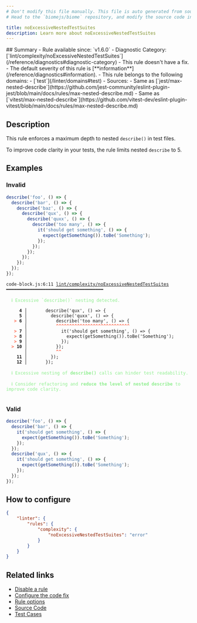 ```yaml
---
# Don't modify this file manually. This file is auto generated from source, and you will lose your changes next time the website is built.
# Head to the `biomejs/biome` repository, and modify the source code in there.

title: noExcessiveNestedTestSuites
description: Learn more about noExcessiveNestedTestSuites
---
```


<Tabs>
<TabItem label="JavaScript (and super languages)" icon="seti:javascript">
## Summary
- Rule available since: `v1.6.0`
- Diagnostic Category: [`lint/complexity/noExcessiveNestedTestSuites`](/reference/diagnostics#diagnostic-category)
- This rule doesn't have a fix.
- The default severity of this rule is [**information**](/reference/diagnostics#information).
- This rule belongs to the following domains:
  - [`test`](/linter/domains#test)
- Sources: 
  - Same as [`jest/max-nested-describe`](https://github.com/jest-community/eslint-plugin-jest/blob/main/docs/rules/max-nested-describe.md)
  - Same as [`vitest/max-nested-describe`](https://github.com/vitest-dev/eslint-plugin-vitest/blob/main/docs/rules/max-nested-describe.md)

## Description
This rule enforces a maximum depth to nested `describe()` in test files.

To improve code clarity in your tests, the rule limits nested `describe` to 5.

## Examples

### Invalid

```js
describe('foo', () => {
  describe('bar', () => {
    describe('baz', () => {
      describe('qux', () => {
        describe('quxx', () => {
          describe('too many', () => {
            it('should get something', () => {
              expect(getSomething()).toBe('Something');
            });
          });
        });
      });
    });
  });
});
```

<pre class="language-text"><code class="language-text">code-block.js:6:11 <a href="https://biomejs.dev/linter/rules/no-excessive-nested-test-suites">lint/complexity/noExcessiveNestedTestSuites</a> ━━━━━━━━━━━━━━━━━━━━━━━━━━━━━━━━━━━━━<br /><br />  <strong><span style="color: lightgreen;">ℹ</span></strong> <span style="color: lightgreen;">Excessive `describe()` nesting detected.</span><br />  <br />     <strong>4 │ </strong>      describe('qux', () =&gt; &#123;<br />     <strong>5 │ </strong>        describe('quxx', () =&gt; &#123;<br />   <strong><span style="color: Tomato;">&gt;</span></strong> <strong>6 │ </strong>          describe('too many', () =&gt; &#123;<br />    <strong>   │ </strong>          <strong><span style="color: Tomato;">^</span></strong><strong><span style="color: Tomato;">^</span></strong><strong><span style="color: Tomato;">^</span></strong><strong><span style="color: Tomato;">^</span></strong><strong><span style="color: Tomato;">^</span></strong><strong><span style="color: Tomato;">^</span></strong><strong><span style="color: Tomato;">^</span></strong><strong><span style="color: Tomato;">^</span></strong><strong><span style="color: Tomato;">^</span></strong><strong><span style="color: Tomato;">^</span></strong><strong><span style="color: Tomato;">^</span></strong><strong><span style="color: Tomato;">^</span></strong><strong><span style="color: Tomato;">^</span></strong><strong><span style="color: Tomato;">^</span></strong><strong><span style="color: Tomato;">^</span></strong><strong><span style="color: Tomato;">^</span></strong><strong><span style="color: Tomato;">^</span></strong><strong><span style="color: Tomato;">^</span></strong><strong><span style="color: Tomato;">^</span></strong><strong><span style="color: Tomato;">^</span></strong><strong><span style="color: Tomato;">^</span></strong><strong><span style="color: Tomato;">^</span></strong><strong><span style="color: Tomato;">^</span></strong><strong><span style="color: Tomato;">^</span></strong><strong><span style="color: Tomato;">^</span></strong><strong><span style="color: Tomato;">^</span></strong><strong><span style="color: Tomato;">^</span></strong><strong><span style="color: Tomato;">^</span></strong><br />   <strong><span style="color: Tomato;">&gt;</span></strong> <strong>7 │ </strong>            it('should get something', () =&gt; &#123;<br />   <strong><span style="color: Tomato;">&gt;</span></strong> <strong>8 │ </strong>              expect(getSomething()).toBe('Something');<br />   <strong><span style="color: Tomato;">&gt;</span></strong> <strong>9 │ </strong>            &#125;);<br />  <strong><span style="color: Tomato;">&gt;</span></strong> <strong>10 │ </strong>          &#125;);<br />    <strong>   │ </strong>          <strong><span style="color: Tomato;">^</span></strong><strong><span style="color: Tomato;">^</span></strong><br />    <strong>11 │ </strong>        &#125;);<br />    <strong>12 │ </strong>      &#125;);<br />  <br />  <strong><span style="color: lightgreen;">ℹ</span></strong> <span style="color: lightgreen;">Excessive nesting of </span><span style="color: lightgreen;"><strong>describe()</strong></span><span style="color: lightgreen;"> calls can hinder test readability.</span><br />  <br />  <strong><span style="color: lightgreen;">ℹ</span></strong> <span style="color: lightgreen;">Consider refactoring and </span><span style="color: lightgreen;"><strong>reduce the level of nested describe</strong></span><span style="color: lightgreen;"> to improve code clarity.</span><br />  <br /></code></pre>

### Valid

```js
describe('foo', () => {
  describe('bar', () => {
    it('should get something', () => {
      expect(getSomething()).toBe('Something');
    });
  });
  describe('qux', () => {
    it('should get something', () => {
      expect(getSomething()).toBe('Something');
    });
  });
});
```

## How to configure
```json title="biome.json"
{
	"linter": {
		"rules": {
			"complexity": {
				"noExcessiveNestedTestSuites": "error"
			}
		}
	}
}

```
## Related links

- [Disable a rule](/linter/#disable-a-rule)
- [Configure the code fix](/linter#configure-the-code-fix)
- [Rule options](/linter/#rule-options)
- [Source Code](https://github.com/biomejs/biome/blob/main/crates/biome_js_analyze/src/lint/complexity/no_excessive_nested_test_suites.rs)
- [Test Cases](https://github.com/biomejs/biome/blob/main/crates/biome_js_analyze/tests/specs/complexity/noExcessiveNestedTestSuites)

</TabItem>
</Tabs>

